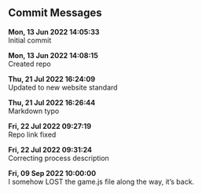 ## Commit Messages

**Mon, 13 Jun 2022 14:05:33**  
Initial commit



**Mon, 13 Jun 2022 14:08:15**  
Created repo



**Thu, 21 Jul 2022 16:24:09**  
Updated to new website standard



**Thu, 21 Jul 2022 16:26:44**  
Markdown typo



**Fri, 22 Jul 2022 09:27:19**  
Repo link fixed



**Fri, 22 Jul 2022 09:31:24**  
Correcting process description



**Fri, 09 Sep 2022 10:00:00**  
I somehow LOST the game.js file along the way, it's back.
